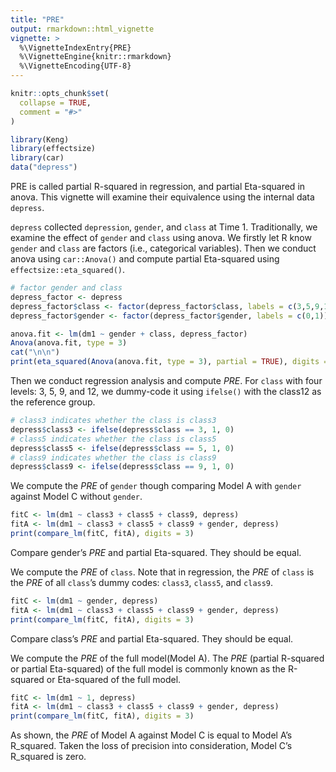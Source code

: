 ```yaml
---
title: "PRE"
output: rmarkdown::html_vignette
vignette: >
  %\VignetteIndexEntry{PRE}
  %\VignetteEngine{knitr::rmarkdown}
  %\VignetteEncoding{UTF-8}
---
```


```r
knitr::opts_chunk$set(
  collapse = TRUE,
  comment = "#>"
)
```

```r
library(Keng)
library(effectsize)
library(car)
data("depress")
```

PRE is called partial R-squared in regression, and partial Eta-squared in anova. This vignette will examine their equivalence using the internal data `depress`.

`depress` collected `depression`, `gender`, and `class` at Time 1. Traditionally, we examine the effect of `gender` and `class` using anova. We firstly let R know `gender` and `class` are factors (i.e., categorical variables). Then we conduct anova using `car::Anova()` and compute partial Eta-squared using `effectsize::eta_squared()`.

```r
# factor gender and class
depress_factor <- depress
depress_factor$class <- factor(depress_factor$class, labels = c(3,5,9,12))
depress_factor$gender <- factor(depress_factor$gender, labels = c(0,1))

anova.fit <- lm(dm1 ~ gender + class, depress_factor)
Anova(anova.fit, type = 3)
cat("\n\n")
print(eta_squared(Anova(anova.fit, type = 3), partial = TRUE), digits = 6)
```

Then we conduct regression analysis and compute *PRE*. For `class` with four levels: 3, 5, 9, and 12, we dummy-code it using `ifelse()` with the class12 as the reference group. 

```r
# class3 indicates whether the class is class3 
depress$class3 <- ifelse(depress$class == 3, 1, 0)
# class5 indicates whether the class is class5 
depress$class5 <- ifelse(depress$class == 5, 1, 0)
# class9 indicates whether the class is class9 
depress$class9 <- ifelse(depress$class == 9, 1, 0)
```

We compute the *PRE* of `gender` though comparing Model A with `gender` against Model C without `gender`.

```r
fitC <- lm(dm1 ~ class3 + class5 + class9, depress)
fitA <- lm(dm1 ~ class3 + class5 + class9 + gender, depress)
print(compare_lm(fitC, fitA), digits = 3)
```

Compare gender's *PRE* and partial Eta-squared. They should be equal.

We compute the *PRE* of `class`. Note that in regression, the *PRE* of `class` is the *PRE* of all `class`'s dummy codes: `class3`, `class5`, and `class9`.

```r
fitC <- lm(dm1 ~ gender, depress)
fitA <- lm(dm1 ~ class3 + class5 + class9 + gender, depress)
print(compare_lm(fitC, fitA), digits = 3)
```
Compare class's *PRE* and partial Eta-squared. They should be equal.

We compute the *PRE* of the full model(Model A). The *PRE* (partial R-squared or partial Eta-squared) of the full model is commonly known as the R-squared or Eta-squared of the full model.

```r
fitC <- lm(dm1 ~ 1, depress)
fitA <- lm(dm1 ~ class3 + class5 + class9 + gender, depress)
print(compare_lm(fitC, fitA), digits = 3)
```
As shown, the *PRE* of Model A against Model C is equal to Model A's R_squared. Taken the loss of precision into consideration, Model C's R_squared is zero.
